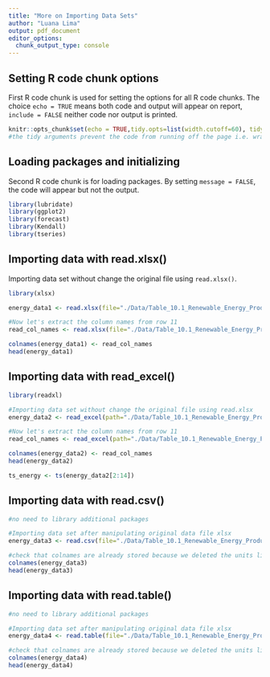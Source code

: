 ```yaml
---
title: "More on Importing Data Sets"
author: "Luana Lima"
output: pdf_document
editor_options: 
  chunk_output_type: console
---
```


## Setting R code chunk options

First R code chunk is used for setting the options for all R code chunks. The choice `echo = TRUE` means both code and output will appear on report, `include = FALSE` neither code nor output is printed.

```r
knitr::opts_chunk$set(echo = TRUE,tidy.opts=list(width.cutoff=60), tidy=TRUE) 
#the tidy arguments prevent the code from running off the page i.e. wrap by itself

```

## Loading packages and initializing

Second R code chunk is for loading packages. By setting `message = FALSE`, the code will appear but not the output. 

```r
library(lubridate)
library(ggplot2)
library(forecast)
library(Kendall)
library(tseries)

```

## Importing data with read.xlsx()

Importing data set without change the original file using `read.xlsx()`.

```r
library(xlsx)

energy_data1 <- read.xlsx(file="./Data/Table_10.1_Renewable_Energy_Production_and_Consumption_by_Source.xlsx",header=FALSE,startRow = 13,sheetIndex=1) #startRow is equivalent to skip on read.table

#Now let's extract the column names from row 11
read_col_names <- read.xlsx(file="./Data/Table_10.1_Renewable_Energy_Production_and_Consumption_by_Source.xlsx",header=FALSE,startRow = 11,endRow=11,sheetIndex=1)

colnames(energy_data1) <- read_col_names
head(energy_data1)
```

## Importing data with read_excel()

```r
library(readxl)

#Importing data set without change the original file using read.xlsx
energy_data2 <- read_excel(path="./Data/Table_10.1_Renewable_Energy_Production_and_Consumption_by_Source.xlsx",skip = 12, sheet="Monthly Data",col_names=FALSE) 

#Now let's extract the column names from row 11
read_col_names <- read_excel(path="./Data/Table_10.1_Renewable_Energy_Production_and_Consumption_by_Source.xlsx",skip = 10,n_max = 1, sheet="Monthly Data",col_names=FALSE) 

colnames(energy_data2) <- read_col_names
head(energy_data2)

ts_energy <- ts(energy_data2[2:14])

```

## Importing data with read.csv()

```r
#no need to library additional packages

#Importing data set after manipulating original data file xlsx
energy_data3 <- read.csv(file="./Data/Table_10.1_Renewable_Energy_Production_and_Consumption_by_Source-Edit.csv", header = TRUE, dec = ".", sep=",",stringsAsFactors = TRUE) 

#check that colnames are already stored because we deleted the units line so we were able to automatically import it
colnames(energy_data3)
head(energy_data3)
```

## Importing data with read.table()

```r
#no need to library additional packages

#Importing data set after manipulating original data file xlsx
energy_data4 <- read.table(file="./Data/Table_10.1_Renewable_Energy_Production_and_Consumption_by_Source-Edit.csv", header=TRUE,dec = ".",sep=",",stringsAsFactors = TRUE) 

#check that colnames are already stored because we deleted the units line so we were able to automatically import it
colnames(energy_data4)
head(energy_data4)
```